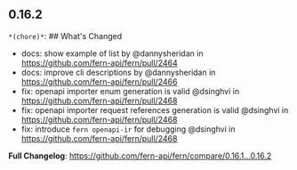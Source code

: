 ## 0.16.2
`*(chore)*`: ## What's Changed
* docs: show example of list by @dannysheridan in https://github.com/fern-api/fern/pull/2464
* docs: improve cli descriptions by @dannysheridan in https://github.com/fern-api/fern/pull/2466
* fix: openapi importer enum generation is valid @dsinghvi in https://github.com/fern-api/fern/pull/2468
* fix: openapi importer request references generation is valid @dsinghvi in https://github.com/fern-api/fern/pull/2468
* fix: introduce `fern openapi-ir` for debugging @dsinghvi in https://github.com/fern-api/fern/pull/2468


**Full Changelog**: https://github.com/fern-api/fern/compare/0.16.1...0.16.2

